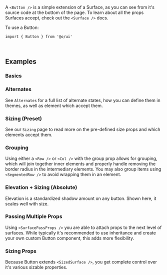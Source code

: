 A `<Button />` is a simple extension of a Surface, as you can see from it's source code at the bottom of the page. To learn about all the props Surfaces accept, check out the `<Surface />` docs.

To use a Button:

```tsx
import { Button } from '@o/ui'
```

<br />

## Examples

### Basics

<Example id="Basic" />

### Alternates

See `Alternates` for a full list of alternate states, how you can define them in themes, as well as element which accept them.

<Example id="Alternates" />

### Sizing (Preset)

See our `Sizing` page to read more on the pre-defined size props and which elements accept them.

<Example id="Sizing" />

### Grouping

Using either a `<Row />` or `<Col />` with the group prop allows for grouping, which will join together inner elements and properly handle removing the border radius in the intermediary elements. You may also group items using `<SegmentedRow />` to avoid wrapping them in an element.

<Example id="Group" />

### Elevation + Sizing (Absolute)

Elevation is a standardized shadow amount on any button. Shown here, it scales well with size.

<Example id="Elevation" />

### Passing Multiple Props

Using `<SurfacePassProps />` you are able to attach props to the next level of surfaces.
While typically it's recommended to use inheritance and create your own custom Button component,
this adds more flexibility.

<Example id="PassMultipleProps" name="Passing props to multiple" />

### Sizing Props

Because Button extends `<SizedSurface />`, you get complete control over
it's various sizable properties.

<Example id="SizingProps" />
